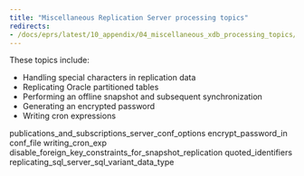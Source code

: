 ```yaml
---
title: "Miscellaneous Replication Server processing topics"
redirects:
- /docs/eprs/latest/10_appendix/04_miscellaneous_xdb_processing_topics/
---
```


<div id="miscellaneous_xdb_processing_topics" class="registered_link"></div>

These topics include:

-   Handling special characters in replication data
-   Replicating Oracle partitioned tables
-   Performing an offline snapshot and subsequent synchronization
-   Generating an encrypted password
-   Writing cron expressions

<div class="toctree" maxdepth="3">

publications_and_subscriptions_server_conf_options encrypt_password_in conf_file writing_cron_exp disable_foreign_key_constraints_for_snapshot_replication quoted_identifiers replicating_sql_server_sql_variant_data_type

</div>
